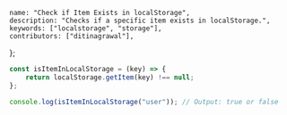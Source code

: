     name: "Check if Item Exists in localStorage",
    description: "Checks if a specific item exists in localStorage.",
    keywords: ["localstorage", "storage"],
    contributors: ["ditinagrawal"],
};

```javascript
const isItemInLocalStorage = (key) => {
    return localStorage.getItem(key) !== null;
};
```

```javascript
console.log(isItemInLocalStorage("user")); // Output: true or false
```
